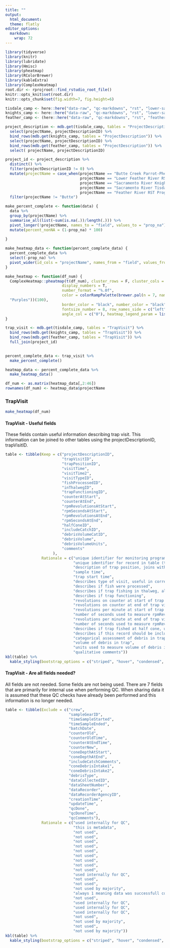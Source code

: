```yaml
---
title: ""
output: 
  html_document:
  theme: flatly
editor_options: 
  markdown: 
    wrap: 72
---
```


```r
library(tidyverse)
library(knitr)
library(lubridate)
library(Hmisc)
library(pheatmap)
library(RColorBrewer)
library(kableExtra)
library(ComplexHeatmap)
root.dir <- rprojroot::find_rstudio_root_file()
knitr::opts_knit$set(root.dir)
knitr::opts_chunk$set(fig.width=7, fig.height=6) 
```

```r
tisdale_camp <- here::here("data-raw", "qc-markdowns", "rst", "lower-sac", "tisdale", "CAMP.mdb")
knights_camp <- here::here("data-raw", "qc-markdowns", "rst", "lower-sac", "knights_landing", "CAMP.mdb")
feather_camp <- (here::here("data-raw", "qc-markdowns", "rst", "feather-river", "CAMP.mdb"))
```

```r
project_description <- mdb.get(tisdale_camp, tables = "ProjectDescription") %>%
  select(projectName, projectDescriptionID) %>% 
  bind_rows(mdb.get(knights_camp, tables = "ProjectDescription")) %>% 
  select(projectName, projectDescriptionID) %>% 
  bind_rows(mdb.get(feather_camp, tables = "ProjectDescription")) %>%  
  select( projectName, projectDescriptionID) 

project_id <- project_description %>% 
  distinct() %>% 
  filter(projectDescriptionID != 0) %>% 
  mutate(projectName = case_when(projectName == "Butte Creek Parrot-Phelan Diversion Dam\n-\nPhelan Diversion \nDam" ~ "Butte",
                                 projectName == "Lower Feather River RST" ~ "L Feather", 
                                 projectName == "Sacramento River Knights Landing RST" ~ "Knights",
                                 projectName == "Sacramento River Tisdale RST" ~ "Tisdale",
                                 projectName == "Feather River RST Program" ~ "U Feather")) %>% 
  filter(projectName != "Butte")
```

```r
make_percent_complete <- function(data) {
  data %>% 
  group_by(projectName) %>% 
  summarise_all(list(~sum(is.na(.))/length(.))) %>% 
  pivot_longer(!projectName, names_to = "field", values_to = "prop_na") %>% 
  mutate(percent_nonNA = (1-prop_na) * 100)
    
}

make_heatmap_data <- function(percent_complete_data) {
  percent_complete_data %>% 
  select(-prop_na) %>% 
  pivot_wider(id_cols = "projectName", names_from = "field", values_from = "percent_nonNA")
}

make_heatmap <- function(df_num) {
  ComplexHeatmap::pheatmap(t(df_num), cluster_rows = F, cluster_cols = F,
                         display_numbers = T, 
                         number_format = "%.0f",
                         color = colorRampPalette(brewer.pal(n = 7, name =
  "Purples"))(100), 
                         border_color = "black", number_color = "black",
                         fontsize_number = 8, row_names_side = c("left"),
                         angle_col = c("0"), heatmap_legend_param = list(title ="Percent Complete"))
}

trap_visit <- mdb.get(tisdale_camp, tables = "TrapVisit") %>% 
  bind_rows(mdb.get(knights_camp, tables = "TrapVisit")) %>% 
  bind_rows(mdb.get(feather_camp, tables = "TrapVisit")) %>% 
  full_join(project_id)
  

percent_complete_data <- trap_visit %>% 
  make_percent_complete()

heatmap_data <- percent_complete_data %>% 
  make_heatmap_data()

df_num <- as.matrix(heatmap_data[,2:46])
rownames(df_num) <- heatmap_data$projectName
```

### TrapVisit

```r
make_heatmap(df_num)
```

#### TrapVisit - Useful fields

These fields contain useful information describing trap visit. This information can be joined to other tables using the projectDescriptionID, trapVisitID.

```r
table <- tibble(Keep = c("projectDescriptionID",
                         "trapVisitID",
                         "trapPositionID",
                         "visitTime",
                         "visitTime2",
                         "visitTypeID",
                         "fishProcessedID",
                         "inThalwegID",
                         "trapFunctioningID",
                         "counterAtStart",
                         "counterAtEnd",
                         "rpmRevolutionsAtStart",
                         "rpmSecondsAtStart",
                         "rpmRevolutionsAtEnd",
                         "rpmSecondsAtEnd",
                         "halfConeID",
                         "includeCatchID",
                         "debrisVolumeCatID",
                         "debrisVolume",
                         "debrisVolumeUnits",
                         "comments"
                     ),
                Rationale = c("unique identifier for monitoring program",
                              "unique identifier for record in table (trap visit), useful for joining with CatchRaw table",
                              "description of trap position, joins with subSite table",
                              "sample time",
                              "trap start time",
                              "describes type of visit, useful in correct handling of visitTime and visitTime2",
                              "describes if fish were processed",
                              "describes if trap fishing in thalweg, although not used by all is important to describe sampling effort",
                              "describes if trap functioning",
                              "revolutions on counter at start of trap visit",
                              "revolutions on counter at end of trap visit",
                              "revolutions per minute at start of trap visit",
                              "number of seconds used to measure rpmRevolutionsAtStart, almost always 60",
                              "revolutions per minute at end of trap visit",
                              "number of seconds used to measure rpmRevolutionsAtEnd, almost always 60",
                              "describes if trap fished at half cone, useful for sampling effort",
                              "describes if this record should be included in analysis or if is low quality and should be excluded",
                              "categorical assessment of debris in trap",
                              "volume of debris in trap",
                              "units used to measure volume of debris in trap",
                              "qualitative comments"))
kbl(table) %>% 
  kable_styling(bootstrap_options = c("striped", "hover", "condensed", "responsive"), font_size = 14)
```

#### TrapVisit - Are all fields needed?

All fields are not needed. Some fields are not being used. There are 7 fields that are primarily for internal use
when performing QC. When sharing data it is assumed that these QC checks have already
been performed and this information is no longer needed.

```r
table <- tibble(Exclude = c("crew",
                            "sampleGearID",
                            "timeSampleStarted",
                            "timeSampleEnded",
                            "batchDate",
                            "counterOld",
                            "counterOldTime",
                            "counterAtEndTime",
                            "counterNew",
                            "coneDepthAtStart",
                            "coneDepthAtEnd",
                            "includeCatchComments",
                            "coneDebrisIntake1",
                            "coneDebrisIntake2",
                            "debrisType",
                            "dataCollectedID",
                            "dataSheetNumber",
                            "dataRecorder",
                            "dataRecorderAgencyID",
                            "creationTime",
                            "updateTime",
                            "qcDone",
                            "qcDoneTime",
                            "qcComments"),
                Rationale = c("used internally for QC",
                              "this is metadata",
                              "not used",
                              "not used",
                              "not used",
                              "not used",
                              "not used",
                              "not used",
                              "not used",
                              "not used",
                              "not used",
                              "used internally for QC",
                              "not used",
                              "not used",
                              "not used by majority",
                              "always 1 meaning data was successfull collected, field not being used",
                              "not used",
                              "used internally for QC",
                              "used internally for QC",
                              "used internally for QC",
                              "not used",
                              "not used by majority",
                              "not used",
                              "not used by majority"))
kbl(table) %>% 
  kable_styling(bootstrap_options = c("striped", "hover", "condensed", "responsive"), font_size = 14)
```
